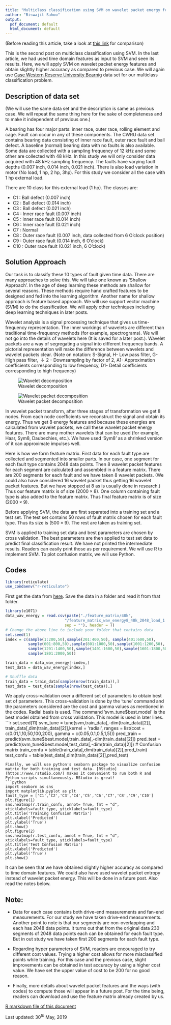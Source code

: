 ```yaml
---
title: "Multiclass classification using SVM on wavelet packet energy features"
author: "Biswajit Sahoo"
output:
  pdf_document: default
  html_document: default
---
```

(Before reading this article, take a look at [this link](https://github.com/biswajitsahoo1111/cbm_codes_open/blob/master/notebooks/SVM_multiclass_time.pdf) for comparison)

This is the second post on multiclass classification using SVM. In the last article, we had used time domain features as input to SVM and seen its results. Here, we will apply SVM on wavelet packet energy features and obtain slightly higher accuracy as compared to previous case. We will again use [Case Western Reserve University Bearnig](https://csegroups.case.edu/bearingdatacenter/pages/welcome-case-western-reserve-university-bearing-data-center-website) data set for our multiclass classification problem.

## Description of data set

(We will use the same data set and the description is same as previous case. We will repeat the same thing here for the sake of completeness and to make it independent of previous one.)

A bearing has four major parts: inner race, outer race, rolling element and cage. Fault can occur in any of these components. The CWRU data set contains bearing data consisting of inner race fault, outer race fault and ball defect. A baseline (normal) bearing data with no faults is also available. Some data are collected with a sampling frequency of 12 kHz and some other are collected with 48 kHz. In this study we will only consider data acquired with 48 kHz sampling frequency. The faults have varying fault depths (0.007 inch, 0.014 inch, 0.021 inch). There is also load variation in motor (No load, 1 hp, 2 hp, 3hp). For this study we consider all the case with 1 hp external load.

There are 10 class for this external load (1 hp). The classes are:


* C1  : Ball defect (0.007 inch)
* C2  : Ball defect (0.014 inch)
* C3  : Ball defect (0.021 inch)
* C4  : Inner race fault (0.007 inch)
* C5  : Inner race fault (0.014 inch)
* C6  : Inner race fault (0.021 inch)
* C7  : Normal
* C8  : Outer race fault (0.007 inch, data collected from 6 O'clock position)
* C9  : Outer race fault (0.014 inch, 6 O'clock)
* C10 : Outer race fault (0.021 inch, 6 O'clock)

## Solution Approach

Our task is to classify these 10 types of fault given time data. There are many approaches to solve this. We will take one known as 'Shallow Approach'. In the age of deep learning these methods are shallow for several reasons. These methods require hand crafted features to be designed and fed into the learning algorithm. Another name for shallow approach is feature based approach. We will use support vector machine (SVM) to do the classification. We will apply other techniques including deep learning techniques in later posts. 

Wavelet analysis is a signal processing technique that gives us time-frequency representation. The inner workings of wavelets are different than traditional time-frequency methods (for example, spectrograms). We will not go into the details of wavelets here (It is saved for a later post.). Wavelet packets are a way of segregating a signal into different frequency bands. A pictorial representation will make the difference between wavelets and wavelet packets clear. (Note on notation: S-Signal, H- Low pass filter, G- High pass filter, $\downarrow 2$ - Downsampling by factor of 2, A1- Approximation coefficients corresponding to low frequency, D1- Detail coefficients corresponding to high frequency)

![Wavelet decomposition](wavelets_fig.png)

![Wavelet packet decomposition](wavelet_packet_fig.png)

In wavelet packet transform, after three stages of transformation we get 8 nodes. From each node coefficients we reconstruct the signal and obtain its energy. Thus we get 8 energy features and because these energies are calculated from wavelet packets, we call these wavelet packet energy features. There are many mother wavelets that can be used (for example, Haar, Sym8, Daubechies, etc.). We have used 'Sym8' as a shrinked version of it can approximate impulses well. 

Here is how we form feature matrix. First data for each fault type are collected and segmented into smaller parts. In our case, one segment for each fault type contains 2048 data points. Then 8 wavelet packet features for each segment are calculated and assembled in a feature matrix. There are 200 segments for each fault and we have taken 8 wavelet packets. (We could also have considered 16 wavelet packet thus getting 16 wavelet packet features. But we have stopped at 8 as is usually done in research.) Thus our feature matrix is of size $(2000 \times 8)$. One column containing fault type is also added to the feature matrix. Thus final feature matrix is of size $(2000 \times 9)$. 

Before applying SVM, the data are first separated into a training set and a test set. The test set contains 50 rows of fault matrix chosen for each fault type. Thus its size is $(500 \times 9)$. The rest are taken as training set. 

SVM is applied to training set data and best parameters are chosen by cross validation. The best parameters are then applied to test set data to predict final classification result. We have not printed the intermediate results. Readers can easily print those as per requirement. We will use R to implement SVM. To plot confusion matrix, we will use Python.


## Codes

```r
library(reticulate)
use_condaenv("r-reticulate")
```
First get the data from [here](https://github.com/biswajitsahoo1111/cbm_codes_open/blob/master/data/feature_matrix_wav_energy8_48k_2048_load_1.csv). Save the data in a folder and read it from that folder. 
```r
library(e1071)
data_wav_energy = read.csv(paste("./feature_matrix/48k",
                          "/feature_matrix_wav_energy8_48k_2048_load_1.csv",
                          sep = ""), header = T)
# Change the above line to include your folder that contains data
set.seed(1)
index = c(sample(1:200,50),sample(201:400,50), sample(401:600,50),
          sample(601:800,50),sample(801:1000,50),sample(1001:1200,50),
          sample(1201:1400,50),sample(1401:1600,50),sample(1601:1800,50),
          sample(1801:2000,50))

train_data = data_wav_energy[-index,]
test_data = data_wav_energy[index,]

# Shuffle data
train_data = train_data[sample(nrow(train_data)),]
test_data = test_data[sample(nrow(test_data)),]
```
We apply cross-validation over a different set of parameters to obtain best set of parameters. This cross-validation is done by the 'tune' command and the parameters considered are the cost and gamma values as mentioned in the codes. Radial basis is used. The command 'svm_tune$best.model' is the best model obtained from cross validation. This model is used in later lines. 
```r
set.seed(11)
svm_tune = tune(svm,train_data[,-dim(train_data)[2]],
                train_data[,dim(train_data)[2]],kernel = 'radial',
                ranges = list(cost = c(0.01,1,10,50,100,200),
                              gamma = c(0.05,0.1,0.5,1,5)))
pred_train = predict(svm_tune$best.model,train_data[,-dim(train_data)[2]])
pred_test = predict(svm_tune$best.model,test_data[,-dim(train_data)[2]])
# Confusion matrix
train_confu = table(train_data[,dim(train_data)[2]],pred_train)
test_confu = table(test_data[,dim(train_data)[2]],pred_test)
```
Finally, we will use python's seaborn package to visualize confusion matrix for both training and test data. [RStudio](https://www.rstudio.com/) makes it convenient to run both R and Python scripts simultaneously. RStudio is great!
```python
import seaborn as sns
import matplotlib.pyplot as plt
fault_type = ['C1','C2','C3','C4','C5','C6','C7','C8','C9','C10']
plt.figure(1)
sns.heatmap(r.train_confu, annot= True, fmt = "d",
xticklabels=fault_type, yticklabels=fault_type)
plt.title('Training Confusion Matrix')
plt.xlabel('Predicted')
plt.ylabel('True')
plt.show()
plt.figure(2)
sns.heatmap(r.test_confu, annot = True, fmt = "d",
xticklabels=fault_type, yticklabels=fault_type)
plt.title('Test Confusion Matrix')
plt.xlabel('Predicted')
plt.ylabel('True')
plt.show()
```
It can be seen that we have obtained slightly higher accuracy as compared to time domain features. We could also have used wavelet packet entropy instead of wavelet packet energy. This will be done in a future post. Also read the notes below.

## Note: 

* Data for each case contains both drive-end measurements and fan-end measurements. For our study we have taken drive-end measurements. Another point to note is that our segments are non-overlapping and each has 2048 data points. It turns out that from the original data 230 segments of 2048 data points each can be obtained for each fault type. But in out study we have taken first 200 segments for each fault type. 

* Regarding hyper parameters of SVM, readers are encouraged to try different cost values. Trying a higher cost allows for more misclassified points while training. For this case and the previous case, slight improvements can be obtained in test accuracy by using a higher cost value. We have set the upper value of cost to be 200 for no good reason. 

* Finally, more details about wavelet packet features and the ways (with codes) to compute those will appear in a future post. For the time being, readers can download and use the feature matrix already created by us.

[R markdown file of this document](https://github.com/biswajitsahoo1111/cbm_codes_open/blob/master/notebooks/SVM_wavelet_energy_multiclass_cwru.Rmd)

Last updated: 30$^{th}$ May, 2019